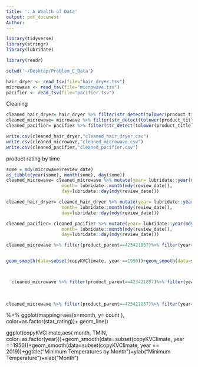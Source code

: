```yaml
---
title: ': A Wealth of Data'
output: pdf_document
Author: 
---
```

```r
library(tidyverse)
library(stringr)
library(lubridate)
```




```r
library(readr)

setwd('~/Desktop/Problem_C_Data')

hair_dryer <- read_tsv(file="hair_dryer.tsv")
microwave <- read_tsv(file="microwave.tsv")
pacifier <- read_tsv(file="pacifier.tsv")
```
Cleaning

```r
cleaned_hair_dryer= hair_dryer %>% filter(str_detect(tolower(product_title), "dryer"))
cleaned_microwave= microwave %>% filter(str_detect(tolower(product_title), "microwave"))
cleaned_pacifier= pacifier %>% filter(str_detect(tolower(product_title), "pacifier"))
```

```r
write.csv(cleaned_hair_dryer,"cleaned_hair_dryer.csv")
write.csv(cleaned_microwave,"cleaned_microwave.csv")
write.csv(cleaned_pacifier,"cleaned_pacifier.csv")
```

product rating by time
```r
some = mdy(microwave$review_date)
as_tibble(year(some), month(some), day(some))
cleaned_microwave= cleaned_microwave %>% mutate(year= lubridate::year(mdy(review_date)),
                     month= lubridate::month(mdy(review_date)),
                     day=lubridate::day(mdy(review_date)))

cleaned_hair_dryer= cleaned_hair_dryer %>% mutate(year= lubridate::year(mdy(review_date)),
                     month= lubridate::month(mdy(review_date)),
                     day=lubridate::day(mdy(review_date)))

cleaned_pacifier= cleaned_pacifier %>% mutate(year= lubridate::year(mdy(review_date)),
                     month= lubridate::month(mdy(review_date)),
                     day=lubridate::day(mdy(review_date)))

```


```r

cleaned_microwave %>% filter(product_parent==423421857)%>% filter(year==2015) %>% filter(month==7)%>%  ggplot() +geom_point(mapping=aes(x=review_date,y= star_rating))


geom_smooth(data=subset(copyKVClimate, year ==1950))+geom_smooth(data=subset(copyKVClimate, year == 2019))



  cleaned_microwave %>% filter(product_parent==423421857)%>% filter(year==2015)   %>% ggplot()+ geom_histogram(mapping=aes(x=star_rating, fill=as.factor(monnth)),position="dodge",binwidth=0.7) + scale_fill_manual(breaks=1:12, values=c())
  
  
  
cleaned_microwave %>% filter(product_parent==423421857)%>% filter(year==2015) %>% ggplot(mapping=aes(x=month, y=star_rating, color=as.factor(month))) + geom_line()
```
 %>% ggplot(mapping=aes(x=month, y= count ), color=as.factor(star_rating))+ geom_line()
 
 
 ggplot(copyKVClimate,aes( month, TMIN, color=as.factor(year)))+geom_smooth(data=subset(copyKVClimate, year ==1950))+geom_smooth(data=subset(copyKVClimate, year == 2019))+ggtitle("Minimum Temperatures by Month")+ylab("Minimum Temperature")+xlab("Month")

